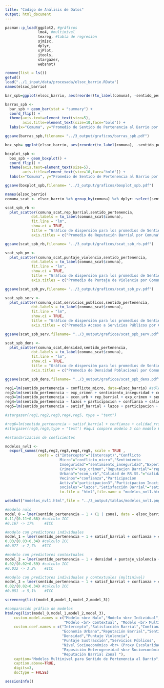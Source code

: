 ```yaml
---
title: "Código de Análisis de Datos"
output: html_document
---
```

```r
pacman::p_load(ggplot2, #gráficos
               lme4, #multinivel
               texreg, #tabla de regresión
               sjmisc,
               dplyr,
               sjPlot,
               jtools,
               stargazer,
               webshot) 
```

```r
remove(list = ls())
getwd()
load("../1_input/data/procesada/elsoc_barrio.RData")
names(elsoc_barrio)
```

```r
bar_spb=ggplot(elsoc_barrio, aes(reorder(to_label(comuna), -sentido_pertenencia),sentido_pertenencia))

barras_spb <- 
  bar_spb + geom_bar(stat = "summary") + 
  coord_flip() +
  theme(axis.text=element_text(size=5),
        axis.title=element_text(size=10,face="bold")) + 
  labs(x="Comuna", y="Promedio de Sentido de Pertenencia al Barrio por Comuna")

ggsave(barras_spb,filename= "../3_output/graficos/barras_spb.pdf")
```

```r
box_spb= ggplot(elsoc_barrio, aes(reorder(to_label(comuna), -sentido_pertenencia),sentido_pertenencia)) 

boxplot_spb <-
  box_spb + geom_boxplot() +  
  coord_flip() + 
  theme(axis.text=element_text(size=5),
        axis.title=element_text(size=10,face="bold")) + 
  labs(x="Comuna", y="Promedio de Sentido de Pertenencia al Barrio por Comuna")

ggsave(boxplot_spb,filename= "../3_output/graficos/boxplot_spb.pdf")
```
```r
names(elsoc_barrio)
comuna_scat <- elsoc_barrio %>% group_by(comuna) %>% dplyr::select(sentido_pertenencia,rep_barrial,puntaje_violencia,servicios_publicos,densidad) %>% summarise_all(mean) 

scat_spb_rb <- 
  plot_scatter(comuna_scat,rep_barrial,sentido_pertenencia,
            dot.labels = to_label(comuna_scat$comuna),
            fit.line = "lm",
            show.ci = TRUE,
            title = "Gráfico de dispersión para los promedios de Sentido de Pertenencia y Reputación Barrial agrupados por Comuna",
            axis.titles = c("Promedio de Reputación Barrial por Comuna","Promedio de Sentido de Pertenencia al Barrio por Comuna"))

ggsave(scat_spb_rb,filename= "../3_output/graficos/scat_spb_rb.pdf")
```

```r
scat_spb_pv <-
  plot_scatter(comuna_scat,puntaje_violencia,sentido_pertenencia,
            dot.labels = to_label(comuna_scat$comuna),
            fit.line = "lm",
            show.ci = TRUE,
            title = "Gráfico de dispersión para los promedios de Sentido de Pertenencia y Puntaje de Violencia agrupados por Comuna",
            axis.titles = c("Promedio de Puntaje de Violencia por Comuna","Promedio de Sentido de Pertenencia por Comuna"))

ggsave(scat_spb_pv,filename= "../3_output/graficos/scat_spb_pv.pdf")
```

```r
scat_spb_serv <-
  plot_scatter(comuna_scat,servicios_publicos,sentido_pertenencia,
            dot.labels = to_label(comuna_scat$comuna),
            fit.line = "lm",
            show.ci = TRUE,
            title = "Gráfico de dispersión para los promedios de Sentido de Pertenencia y Acceso a Servicios Públicos agrupados por Comuna",
            axis.titles = c("Promedio Acceso a Servicios Públicos por Comuna","Promedio de Sentido de Pertenencia por Comuna"))

ggsave(scat_spb_serv,filename= "../3_output/graficos/scat_spb_serv.pdf")
```

```r
scat_spb_dens <- 
  plot_scatter(comuna_scat,densidad,sentido_pertenencia,
            dot.labels = to_label(comuna_scat$comuna),
            fit.line = "lm",
            show.ci = TRUE,
            title = "Gráfico de dispersión para los promedios de Sentido de Pertenencia y Densidad Poblacional agrupados por Comuna",
            axis.titles = c("Promedio de Densidad Poblacional por Comuna","Promedio de Sentido de Pertenencia por Comuna"))

ggsave(scat_spb_dens,filename= "../3_output/graficos/scat_spb_dens.pdf")
```
```r
reg1=lm(sentido_pertenencia ~ conflicto_micro, data=elsoc_barrio) #sólo conflicto micro
reg2=lm(sentido_pertenencia ~ exp_crimen + sentimiento_inseguridad + conflicto_micro, data=elsoc_barrio) #add conflicto meso
reg3=lm(sentido_pertenencia ~ econ_urb + rep_barrial + exp_crimen + sentimiento_inseguridad + conflicto_micro, data=elsoc_barrio) #add rep barrial y economia urbana
reg4=lm(sentido_pertenencia ~ lazos + participacion + confianza + calidad_rrss + econ_urb + rep_barrial + exp_crimen + sentimiento_inseguridad + conflicto_micro, data=elsoc_barrio) #add dimensiones de cohesión
reg5=lm(sentido_pertenencia ~ satisf_barrial + lazos + participacion + confianza + calidad_rrss + econ_urb + rep_barrial + exp_crimen + sentimiento_inseguridad + conflicto_micro, data=elsoc_barrio) #add satisfacción residencial

#stargazer(reg1,reg2,reg3,reg4,reg5, type = "text")

#reg6=lm(sentido_pertenencia ~ satisf_barrial + confianza + calidad_rrss + econ_urb + rep_barrial + sentimiento_inseguridad, data=elsoc_barrio) 
#stargazer(reg5,reg6,type = "text") #aquí comparo modelo 5 con modelo 6 que tiene solo predictores significativos 

#estandarización de coeficientes

modelos_nvl1 <- 
  export_summs(reg1,reg2,reg3,reg4,reg5, scale = TRUE ,
               coefs = c("Intercepto"="(Intercept)","Conflicto
                         Micro"="conflicto_micro","Sentimiento
                         Inseguridad"="sentimiento_inseguridad","Experiencias de
                         Crimen"="exp_crimen","Reputacion Barrial"="rep_barrial","Economia
                         Urbana"="econ_urb","Calidad de RR.SS."="calidad_rrss","Confianza en
                         Vecinos"="confianza","Participacion
                         Activa"="participacion3","Participacion Inactiva"="participacion2","Lazos
                         sociales"="lazos","Satisfacción Barrial"="satisf_barrial"),
                         to.file = "html",file.name = "modelos_nvl1.html")

webshot("modelos_nvl1.html",file = "../3_output/tablas/modelos_nvl1.png")
```

```r
#modelo nulo
model_0 = lmer(sentido_pertenencia ~ 1 + (1 | zona), data = elsoc_barrio)
0.11/(0.11+0.68) #calculo ICC
#0.167 -> 17%     #ICC 

#modelo con predictores individuales
model_1 = lmer(sentido_pertenencia ~ 1 + satisf_barrial + confianza + calidad_rrss + econ_urb + rep_barrial + sentimiento_inseguridad + (1 | zona), data = elsoc_barrio)
0.03/(0.03+0.34) #calculo ICC
#0.077 -> 7,7%   #ICC

#modelo con predictores contextuales
model_2 = lmer(sentido_pertenencia ~ 1 + densidad + puntaje_violencia + puntaje_sustraccion + servicios_publicos + nvl_socioecon + expo_hete + rep_barrial_meanbyzona +(1 | zona), data = elsoc_barrio)
0.02/(0.02+0.59) #calculo ICC
#0.032 -> 3.2%    #ICC

#modelo con predictores individuales y contextuales (multinivel)
model_3 = lmer(sentido_pertenencia ~ 1 + satisf_barrial + confianza + calidad_rrss + econ_urb + rep_barrial + sentimiento_inseguridad + densidad + puntaje_violencia + puntaje_sustraccion + servicios_publicos + nvl_socioecon + expo_hete + rep_barrial_meanbyzona + (1 | zona), data = elsoc_barrio)
0.02/(0.02+0.34) #calculo ICC
#0.051 -> 5,1%    #ICC

screenreg(list(model_0,model_1,model_2,model_3))
```
```r
#comparación gráfica de modelos
htmlreg(list(model_0,model_1,model_2,model_3),
    custom.model.names = c("Modelo <br> Nulo","Modelo <br> Individual",
                           "Modelo <br> Contextual", "Modelo <br> Multinivel"),
    custom.coef.names = c("Intercepto","Satisfacción Barrial","Confianza en <br> Vecinos","Calidad RR.SS.",
                          "Economía Urbana","Reputación Barrial","Sentimiento <br> de Inseguridad",
                          "Densidad","Puntaje Violencia",
                          "Puntaje Sustracción","Servicios Públicos",
                          "Nivel Socioeconómico <br> (Proxy Escolaridad)",
                          "Exposición Heterogeneidad <br> Socioeconómica",
                          "Reputación Barrial Zonal "),
    caption="Modelos Multinivel para Sentido de Pertenencia al Barrio",
    caption.above=TRUE,
    digits=3,
    doctype = FALSE)
```

```r
sessionInfo()
```
